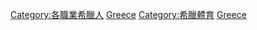 {{Commons cat|Sportspeople from Greece}}

[[Category:各職業希臘人|Category:各職業希臘人]]
[[Category:各國運動員|Greece]]
[[Category:希臘體育|Category:希臘體育]]
[[Category:歐洲運動員|Greece]]